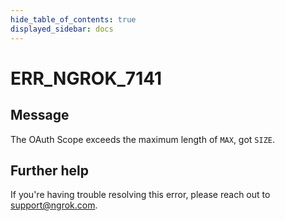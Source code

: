 ```yaml
---
hide_table_of_contents: true
displayed_sidebar: docs
---
```



# ERR_NGROK_7141

## Message

The OAuth Scope exceeds the maximum length of `MAX`, got `SIZE`.

<ErrorDetails error="err_ngrok_7141" />

## Further help

If you're having trouble resolving this error, please reach out to [support@ngrok.com](mailto:support@ngrok.com?subject=Help%20with%20ERR_NGROK_7141).
